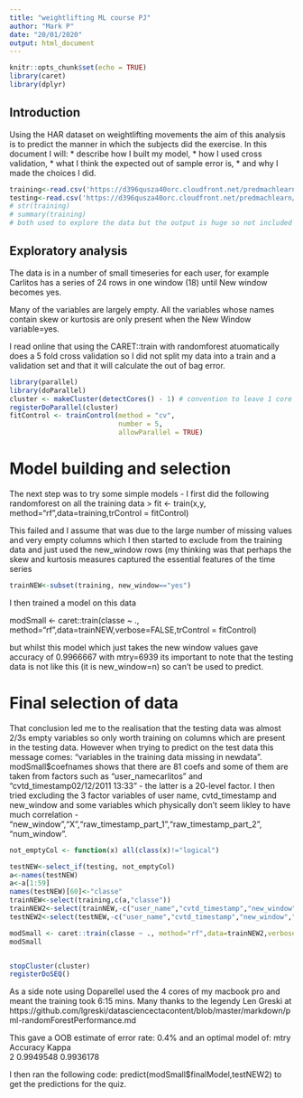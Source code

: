 ```yaml
---
title: "weightlifting ML course PJ"
author: "Mark P"
date: "20/01/2020"
output: html_document
---
```


```r
knitr::opts_chunk$set(echo = TRUE)
library(caret)
library(dplyr)

```

## Introduction

Using the HAR dataset on weightlifting movements the aim of this analysis is to predict the manner in which the subjects did the exercise. 
In this document I will: 
* describe how I built my model, 
* how I used cross validation, 
* what I think the expected out of sample error is, 
* and why I made the choices I did. 



```r
training<-read.csv('https://d396qusza40orc.cloudfront.net/predmachlearn/pml-training.csv')
testing<-read.csv('https://d396qusza40orc.cloudfront.net/predmachlearn/pml-testing.csv')
# str(training)
# summary(training)
# both used to explore the data but the output is huge so not included in the html submission.
```

## Exploratory analysis

The data is in a number of small timeseries for each user, for example Carlitos has a series of 24 rows in one window (18) until New window becomes yes. 

Many of the variables are largely empty.  All the variables whose names contain skew or kurtosis are only present when the New Window variable=yes.  

I read online that using the CARET::train with randomforest atuomatically does a 5 fold cross validation so I did not split my data into a train and a validation set and that it will calculate the out of bag error.

```r

library(parallel)
library(doParallel)
cluster <- makeCluster(detectCores() - 1) # convention to leave 1 core for OS
registerDoParallel(cluster)
fitControl <- trainControl(method = "cv",
                           number = 5,
                           allowParallel = TRUE)

```

# Model building and selection

The next step was to try some simple models - I first did the following randomforest on all the training data
> fit <- train(x,y, method="rf",data=training,trControl = fitControl)

This failed and I assume that was due to the large number of missing values and very empty columns which I then started to exclude from the training data and just used the new_window rows (my thinking was that perhaps the skew and kurtosis measures captured the essential features of the time series

```r


trainNEW<-subset(training, new_window=="yes")

```

I then trained a model on this data 

modSmall <- caret::train(classe ~ ., method="rf",data=trainNEW,verbose=FALSE,trControl = fitControl)

but whilst this model which just takes the new window values gave accuracy of 0.9966667 with mtry=6939
its important to note that the testing data is not like this (it is new_window=n) so can't be used to predict.  

# Final selection of data

That conclusion led me to the realisation that the testing data was almost 2/3s empty variables so only worth training on columns which are present in the testing data.  However when trying to predict on the test data this message comes: "variables in the training data missing in newdata".  modSmall$coefnames shows that there are 81 coefs and some of them are taken from factors such as "user_namecarlitos" and "cvtd_timestamp02/12/2011 13:33"  - the latter is a 20-level factor. I then tried excluding the 3 factor variables of user name, cvtd_timestamp and new_window and some variables which physically don't seem likley to have much correlation - "new_window","X","raw_timestamp_part_1","raw_timestamp_part_2", "num_window".

```r
not_emptyCol <- function(x) all(class(x)!="logical")

testNEW<-select_if(testing, not_emptyCol)
a<-names(testNEW)
a<-a[1:59]
names(testNEW)[60]<-"classe"
trainNEW<-select(training,c(a,"classe"))
trainNEW2<-select(trainNEW,-c("user_name","cvtd_timestamp","new_window","X","raw_timestamp_part_1","raw_timestamp_part_2", "num_window"))
testNEW2<-select(testNEW,-c("user_name","cvtd_timestamp","new_window","X","raw_timestamp_part_1","raw_timestamp_part_2", "num_window"))

modSmall <- caret::train(classe ~ ., method="rf",data=trainNEW2,verbose=FALSE,trControl = fitControl)
modSmall


stopCluster(cluster)
registerDoSEQ()
```

As a side note using Doparellel used the 4 cores of my macbook pro and meant the training took 6:15 mins.  Many thanks to the legendy Len Greski at https://github.com/lgreski/datasciencectacontent/blob/master/markdown/pml-randomForestPerformance.md


This gave a OOB estimate of  error rate: 0.4% and an optimal model of:
mtry  Accuracy   Kappa    
   2    0.9949548  0.9936178

I then ran the following code:
predict(modSmall$finalModel,testNEW2)
 to get the predictions for the quiz.